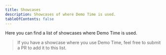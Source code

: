 ```yaml
---
title: Showcases
description: Showcases of where Demo Time is used.
tableOfContents: false
---
```




Here you can find a list of showcases where Demo Time is used.

<CardGrid>
  <LinkCardIcon 
    title="OpenAI DevDay 2024 | Multimodal apps with the Realtime API"
    description='A session by Katie Gil Guzman and Mark Hudnall at OpenAI DevDay 2024 in which Mark uses Demo Time to insert code during the demo.'
    icon="youtube"
    iconSize='24px'
    href="https://youtu.be/mM8KhTxwPgs?si=BoDgQA_uzN5sNlbj&t=730" />
  <LinkCardIcon 
    title="Developer's guide to building your own agents | BRK 167"
    description='A session by Sebastien Levert at Ignite 2024 in which Demo Time is used to highlight the code during his session.'
    icon="youtube"
    iconSize='24px'
    href="https://www.youtube.com/watch?v=yb72XC3ujdI" />
  <LinkCardIcon 
    title="Microsoft 365 & Power Platform community call"
    description='A demo by Stephan van Rooij at the Microsoft 365 & Power Platform community call in which Demo Time is used to show the slides and navigate through the code.'
    icon="youtube"
    iconSize='24px'
    href="https://youtu.be/dy9M2W8SaaA?si=SXDs6W6Lyu4kF20e&t=941" />
  <LinkCardIcon 
    title="[Distributed Training]: Picotron tutorial"
    description='A training session by Ferdinand Mom in which Demo Time is used to guide through the code.'
    icon="youtube"
    iconSize='24px'
    href="https://youtu.be/u2VSwDDpaBM?si=r9LAbyF1DD2cfzYj&t=534" />
  <LinkCardIcon 
    title="WebAssembly Component Model: What? How? And why you should not ignore it!"
    description='A session by Thorsten Hans at Wasm IO in which Demo Time is used to highlight the code during his session.'
    icon="youtube"
    iconSize='24px'
    href="https://youtu.be/NFbjQNqWi94?si=I63-bBFU03_Z-QOx&t=1357" />
  <LinkCardIcon 
    title="It is Demo Time; how to make your live code demos smoother"
    description='Blog post by Elio Struyf about why Demo Time was created.'
    icon="open-book"
    iconSize='24px'
    href="https://www.eliostruyf.com/demo-time-live-code-demos-smoother/" />
  <LinkCardIcon 
    title="Level Up Your Presentations: Slidev & Demo Time in VS Code"
    description='Blog post by Elio Struyf about how he uses Slidev and Demo Time together.'
    icon="open-book"
    iconSize='24px'
    href="https://www.eliostruyf.com/level-presentations-slidev-demo-time-code/" />
</CardGrid>

> If you have a showcase where you use Demo Time, feel free to submit a PR to add it to this list.